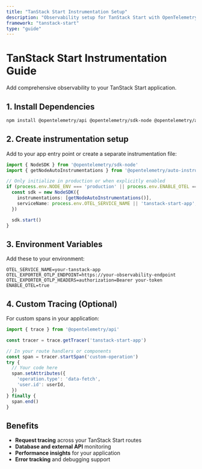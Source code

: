 ```yaml
---
title: "TanStack Start Instrumentation Setup"
description: "Observability setup for TanStack Start with OpenTelemetry"
framework: "tanstack-start"
type: "guide"
---
```


# TanStack Start Instrumentation Guide

Add comprehensive observability to your TanStack Start application.

## 1. Install Dependencies

```bash
npm install @opentelemetry/api @opentelemetry/sdk-node @opentelemetry/auto-instrumentations-node
```

## 2. Create instrumentation setup

Add to your app entry point or create a separate instrumentation file:

```typescript
import { NodeSDK } from '@opentelemetry/sdk-node'
import { getNodeAutoInstrumentations } from '@opentelemetry/auto-instrumentations-node'

// Only initialize in production or when explicitly enabled
if (process.env.NODE_ENV === 'production' || process.env.ENABLE_OTEL === 'true') {
  const sdk = new NodeSDK({
    instrumentations: [getNodeAutoInstrumentations()],
    serviceName: process.env.OTEL_SERVICE_NAME || 'tanstack-start-app',
  })

  sdk.start()
}
```

## 3. Environment Variables

Add these to your environment:

```env
OTEL_SERVICE_NAME=your-tanstack-app
OTEL_EXPORTER_OTLP_ENDPOINT=https://your-observability-endpoint
OTEL_EXPORTER_OTLP_HEADERS=authorization=Bearer your-token
ENABLE_OTEL=true
```

## 4. Custom Tracing (Optional)

For custom spans in your application:

```typescript
import { trace } from '@opentelemetry/api'

const tracer = trace.getTracer('tanstack-start-app')

// In your route handlers or components
const span = tracer.startSpan('custom-operation')
try {
  // Your code here
  span.setAttributes({
    'operation.type': 'data-fetch',
    'user.id': userId,
  })
} finally {
  span.end()
}
```

## Benefits

- **Request tracing** across your TanStack Start routes
- **Database and external API** monitoring
- **Performance insights** for your application
- **Error tracking** and debugging support